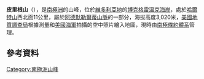{{coord|72|1|S|168|50|E|display=title}}

'''皮里根山'''（{{lang-en|Mount Pearigen}}），是[[南極洲|南極洲]]的山峰，位於[[維多利亞地|維多利亞地]]的[[博克格雷溫克海岸|博克格雷溫克海岸]]，處於[[哈爾特山_(南極洲)|哈爾特山]]西北面11公里，屬於[[阿德默勒爾蒂山脈|阿德默勒爾蒂山脈]]的一部分，海拔高度3,020米，[[美國地質調查局|美國地質調查局]]根據測量和[[美國海軍|美國海軍]]拍攝的空中照片繪入地圖，現時由[[南極條約體系|南極條約體系]]管理。

==參考資料==
{{usgs-gazetteer}}

{{DEFAULTSORT:Mount Pearigen}}
[[Category:南極洲山峰|Category:南極洲山峰]]


{{BorchgrevinkCoast-geo-stub}}